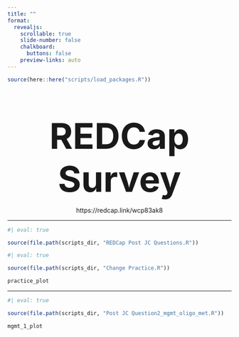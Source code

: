 ```yaml
---
title: ""
format:
  revealjs: 
    scrollable: true
    slide-number: false
    chalkboard: 
      buttons: false
    preview-links: auto
---
```


```r
source(here::here("scripts/load_packages.R"))
```


::: {style="text-align: center; margin-top: 5em"}
[**REDCap Survey**]{style="font-size:80px"}

https://redcap.link/wcp83ak8
:::

---


```r
#| eval: true

source(file.path(scripts_dir, "REDCap Post JC Questions.R"))
```

```r
#| eval: true

source(file.path(scripts_dir, "Change Practice.R"))

practice_plot
```

---
```r
#| eval: true

source(file.path(scripts_dir, "Post JC Question2_mgmt_oligo_met.R"))

mgmt_1_plot
```
